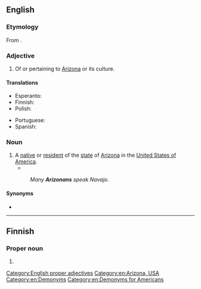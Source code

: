 ==English==

===Etymology===
From {{suffix|en|Arizona|n}}.

===Adjective===
{{en-adj|-}}

# Of or pertaining to [[Arizona]] or its culture.

====Translations====
{{trans-top|of or pertaining to Arizona}}
* Esperanto: {{t|eo|arizona}}
* Finnish: {{t|fi|arizonalainen}}
* Polish: {{t+|pl|arizoński|m}}
{{trans-mid}}
* Portuguese: {{t|pt|arizonense}}
* Spanish: {{t|es|arizoniano}}
{{trans-bottom}}

===Noun===
{{en-noun}}

# A [[native]] or [[resident]] of the [[state]] of [[Arizona]] in the [[United States of America]].
#* {{quote-journal|en|date=May 21, 2009|author=Stephen Des Georges|title=Oral history class preserves history, promotes community|work=[[w:Arizona State University|Arizona State University]]|url=http://asunews.asu.edu/node/8453
|passage=There is a great value and even a life lesson in the story of a native '''Arizonan'''.}}
#: ''Many '''Arizonans''' speak Navajo.''

====Synonyms====
* {{l|en|Arizonian}}

[[Category:English proper adjectives]]
[[Category:en:Arizona, USA]]
[[Category:en:Demonyms]]
[[Category:en:Demonyms for Americans]]

----

==Finnish==

===Proper noun===
{{head|fi|proper noun form}}

# {{fi-form of|Arizona|case=genitive|pl=singular}}